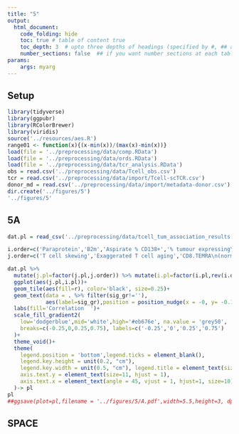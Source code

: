 ```yaml
---
title: "5"
output:
  html_document:
    code_folding: hide
    toc: true # table of content true
    toc_depth: 3  # upto three depths of headings (specified by #, ## and ###)
    number_sections: false  ## if you want number sections at each table header
params:
    args: myarg
---
```


## Setup

```r

library(tidyverse)
library(ggpubr)
library(RColorBrewer)
library(viridis)
source('../resources/aes.R')
range01 <- function(x){(x-min(x))/(max(x)-min(x))}
load(file = '../preprocessing/data/comp.RData')
load(file = '../preprocessing/data/ords.RData')
load(file = '../preprocessing/data/tcr_analysis.RData')
obs = read.csv('../preprocessing/data/Tcell_obs.csv')
tcr = read.csv('../preprocessing/data/import/Tcell-scTCR.csv')
donor_md = read.csv('../preprocessing/data/import/metadata-donor.csv')
dir.create('../figures/5')
'../figures/5'

```

## 5A

```r

dat.pl = read_csv('../preprocessing/data/tcell_tum_association_results.csv')

i.order=c('Paraprotein','B2m','Aspirate % CD138+','% tumour expressing\nstress pathway')
j.order=c('T cell skewing','Exaggerated T cell aging','CD8.TEMRA\n(normalised % T cells)','Repertoire clonality',"Teff.IFIT2\n(normalised % T cells)" ,'Effector signature\n(CD69, TNF, IFNG)','Non-viral specificity\nscore')

dat.pl %>% 
  mutate(j.pl=factor(j.pl,j.order)) %>% mutate(i.pl=factor(i.pl,rev(i.order))) %>% 
  ggplot(aes(j.pl,i.pl))+
  geom_tile(aes(fill=r), color='black', size=0.25)+
  geom_text(data = . %>% filter(sig_gr!=''), 
            aes(label=sig_gr),position = position_nudge(x = -0, y= -0.1), size=5.5)+
  labs(fill='Correlation  ')+
  scale_fill_gradient2(
    low='dodgerblue',mid='white',high='#eb676e', na.value = 'grey50',
    breaks=c(-0.25,0,0.25,0.75), labels=c('-0.25','0','0.25','0.75')
  )+
  theme_void()+
  theme(
    legend.position = 'bottom',legend.ticks = element_blank(),
    legend.key.height = unit(0.2, "cm"),
    legend.key.width = unit(0.5, "cm"), legend.title = element_text(size=9),
    axis.text.y = element_text(size=11, hjust = 1),
    axis.text.x = element_text(angle = 45, vjust = 1, hjust=1, size=10)
  )-> pl
pl
##ggsave(plot=pl,filename = '../figures/5/A.pdf',width=5.5,height=3, dpi="retina")
```

## SPACE 








































































































